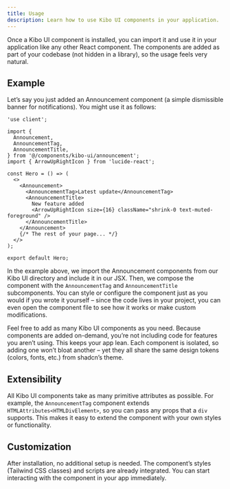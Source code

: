```yaml
---
title: Usage
description: Learn how to use Kibo UI components in your application.
---
```


Once a Kibo UI component is installed, you can import it and use it in your application like any other React component. The components are added as part of your codebase (not hidden in a library), so the usage feels very natural.

## Example

Let’s say you just added an Announcement component (a simple dismissible banner for notifications). You might use it as follows:

```tsx title="Hero.tsx"
'use client';

import {
  Announcement,
  AnnouncementTag,
  AnnouncementTitle,
} from '@/components/kibo-ui/announcement';
import { ArrowUpRightIcon } from 'lucide-react';

const Hero = () => (
  <>
    <Announcement>
      <AnnouncementTag>Latest update</AnnouncementTag>
      <AnnouncementTitle>
        New feature added
        <ArrowUpRightIcon size={16} className="shrink-0 text-muted-foreground" />
      </AnnouncementTitle>
    </Announcement>
    {/* The rest of your page... */}
  </>
);

export default Hero;
```

In the example above, we import the Announcement components from our Kibo UI directory and include it in our JSX. Then, we compose the component with the `AnnouncementTag` and `AnnouncementTitle` subcomponents. You can style or configure the component just as you would if you wrote it yourself – since the code lives in your project, you can even open the component file to see how it works or make custom modifications.

Feel free to add as many Kibo UI components as you need. Because components are added on-demand, you’re not including code for features you aren’t using. This keeps your app lean. Each component is isolated, so adding one won’t bloat another – yet they all share the same design tokens (colors, fonts, etc.) from shadcn’s theme.

## Extensibility

All Kibo UI components take as many primitive attributes as possible. For example, the `AnnouncementTag` component extends `HTMLAttributes<HTMLDivElement>`, so you can pass any props that a `div` supports. This makes it easy to extend the component with your own styles or functionality.

## Customization

After installation, no additional setup is needed. The component’s styles (Tailwind CSS classes) and scripts are already integrated. You can start interacting with the component in your app immediately.